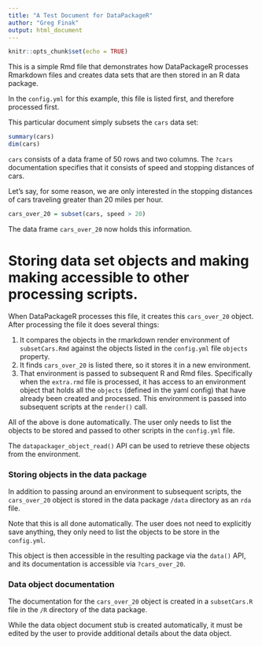 ---
title: "A Test Document for DataPackageR"
author: "Greg Finak"
output: html_document
---

```{r include=FALSE}
knitr::opts_chunk$set(echo = TRUE)
```

This is a simple Rmd file that demonstrates how DataPackageR processes Rmarkdown files and creates data sets
that are then stored in an R data package. 

In the `config.yml` for this example, this file is listed first, and therefore processed first.

This particular document simply subsets the `cars` data set:

```{r cars}
summary(cars)
dim(cars)
```

`cars` consists of a data frame of 50 rows and two columns. The `?cars` documentation specifies that it consists of speed and stopping distances of cars.

Let's say, for some reason, we are only interested in the stopping distances of cars traveling greater than 20 miles per hour.

```{r}
cars_over_20 = subset(cars, speed > 20)
```

The data frame `cars_over_20` now holds this information. 

# Storing data set objects and making making accessible to other processing scripts. 

When DataPackageR processes this file, it creates this `cars_over_20` object. After processing the file it does several things:

1. It compares the objects in the rmarkdown render environment of `subsetCars.Rmd` against the objects listed in the `config.yml` file `objects` property. 
2. It finds `cars_over_20` is listed there, so it stores it in a new environment.
3. That environment is passed to subsequent R and Rmd files. Specifically when the `extra.rmd` file is processed, it has access to an environment object that holds all the `objects` (defined in the yaml config) that have already been created and processed. This environment is passed into subsequent scripts at the `render()` call. 

All of the above is done automatically. The user only needs to list the objects to be stored and passed to other scripts in the `config.yml` file. 

The `datapackager_object_read()` API can be used to retrieve these objects from the environment. 

### Storing objects in the data package

In addition to passing around an environment to subsequent scripts, the `cars_over_20` object is stored in the data package `/data` directory as an `rda` file. 

Note that this is all done automatically. The user does not need to explicitly save anything, they only need to list the objects to be store in the `config.yml`. 

This object is then accessible in the resulting package via the `data()` API, and its documentation is accessible via `?cars_over_20`. 

### Data object documentation

The documentation for the `cars_over_20` object is created in a `subsetCars.R` file in the `/R` directory of the data package. 

While the data object document stub is created automatically, it must be edited by the user to provide additional details about the data object.


